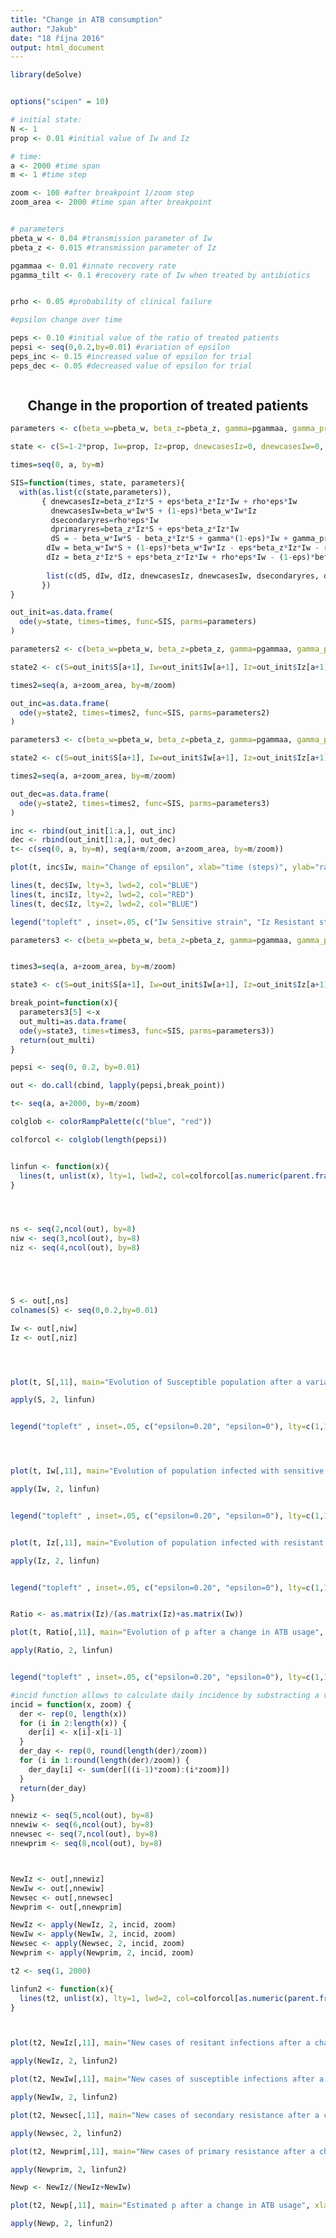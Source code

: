 ```yaml
---
title: "Change in ATB consumption"
author: "Jakub"
date: "18 října 2016"
output: html_document
---
```



```r
library(deSolve)


options("scipen" = 10)

# initial state:
N <- 1
prop <- 0.01 #initial value of Iw and Iz

# time:
a <- 2000 #time span
m <- 1 #time step

zoom <- 100 #after breakpoint 1/zoom step
zoom_area <- 2000 #time span after breakpoint


# parameters
pbeta_w <- 0.04 #transmission parameter of Iw
pbeta_z <- 0.015 #transmission parameter of Iz

pgammaa <- 0.01 #innate recovery rate
pgamma_tilt <- 0.1 #recovery rate of Iw when treated by antibiotics


prho <- 0.05 #probability of clinical failure

#epsilon change over time

peps <- 0.10 #initial value of the ratio of treated patients
pepsi <- seq(0,0.2,by=0.01) #variation of epsilon
peps_inc <- 0.15 #increased value of epsilon for trial
peps_dec <- 0.05 #decreased value of epsilon for trial



```



<center> <h2> Change in the proportion of treated patients </h2> </center>

 
 
 
```r
parameters <- c(beta_w=pbeta_w, beta_z=pbeta_z, gamma=pgammaa, gamma_prim=pgamma_tilt, eps=peps, rho=prho)

state <- c(S=1-2*prop, Iw=prop, Iz=prop, dnewcasesIz=0, dnewcasesIw=0, dsecondaryres=0, dprimaryres=0)

times=seq(0, a, by=m)

SIS=function(times, state, parameters){
  with(as.list(c(state,parameters)),
       { dnewcasesIz=beta_z*Iz*S + eps*beta_z*Iz*Iw + rho*eps*Iw
         dnewcasesIw=beta_w*Iw*S + (1-eps)*beta_w*Iw*Iz
         dsecondaryres=rho*eps*Iw
         dprimaryres=beta_z*Iz*S + eps*beta_z*Iz*Iw
         dS = - beta_w*Iw*S - beta_z*Iz*S + gamma*(1-eps)*Iw + gamma_prim*eps*Iw + gamma*Iz
        dIw = beta_w*Iw*S + (1-eps)*beta_w*Iw*Iz - eps*beta_z*Iz*Iw - rho*eps*Iw - gamma*(1-eps)*Iw - gamma_prim*eps*Iw
        dIz = beta_z*Iz*S + eps*beta_z*Iz*Iw + rho*eps*Iw - (1-eps)*beta_w*Iw*Iz - gamma*Iz
        
        list(c(dS, dIw, dIz, dnewcasesIz, dnewcasesIw, dsecondaryres, dprimaryres))
       })
}

out_init=as.data.frame(
  ode(y=state, times=times, func=SIS, parms=parameters)
)

```


```r
parameters2 <- c(beta_w=pbeta_w, beta_z=pbeta_z, gamma=pgammaa, gamma_prim=pgamma_tilt, eps=peps_inc, rho=prho)

state2 <- c(S=out_init$S[a+1], Iw=out_init$Iw[a+1], Iz=out_init$Iz[a+1], dnewcasesIz=0, dnewcasesIw=0, dsecondaryres=0, dprimaryres=0 )

times2=seq(a, a+zoom_area, by=m/zoom)

out_inc=as.data.frame(
  ode(y=state2, times=times2, func=SIS, parms=parameters2)
)

```

```r


parameters3 <- c(beta_w=pbeta_w, beta_z=pbeta_z, gamma=pgammaa, gamma_prim=pgamma_tilt, eps=peps_dec, rho=prho)

state2 <- c(S=out_init$S[a+1], Iw=out_init$Iw[a+1], Iz=out_init$Iz[a+1], Iwz=out_init$Iwz[a+1], dnewcasesIz=0, dnewcasesIw=0, dsecondaryres=0, dprimaryres=0)

times2=seq(a, a+zoom_area, by=m/zoom)

out_dec=as.data.frame(
  ode(y=state2, times=times2, func=SIS, parms=parameters3)
)

```


```r


inc <- rbind(out_init[1:a,], out_inc)
dec <- rbind(out_init[1:a,], out_dec)
t<- c(seq(0, a, by=m), seq(a+m/zoom, a+zoom_area, by=m/zoom))

plot(t, inc$Iw, main="Change of epsilon", xlab="time (steps)", ylab="ratio", ylim=c(0,1), lty=3, lwd=2, type="l", col="RED")

lines(t, dec$Iw, lty=3, lwd=2, col="BLUE")
lines(t, inc$Iz, lty=2, lwd=2, col="RED")
lines(t, dec$Iz, lty=2, lwd=2, col="BLUE")

legend("topleft" , inset=.05, c("Iw Sensitive strain", "Iz Resistant strain"), lty=c(3,2), lwd=c(3,2))
```


```r


parameters3 <- c(beta_w=pbeta_w, beta_z=pbeta_z, gamma=pgammaa, gamma_prim=pgamma_tilt, eps=peps_dec, rho=prho)


times3=seq(a, a+zoom_area, by=m/zoom)

state3 <- c(S=out_init$S[a+1], Iw=out_init$Iw[a+1], Iz=out_init$Iz[a+1], Iwz=out_init$Iwz[a+1], dnewcasesIz=0, dnewcasesIw=0, dsecondaryres=0, dprimaryres=0)

break_point=function(x){
  parameters3[5] <-x
  out_multi=as.data.frame(
  ode(y=state3, times=times3, func=SIS, parms=parameters3))
  return(out_multi)
}

pepsi <- seq(0, 0.2, by=0.01)

out <- do.call(cbind, lapply(pepsi,break_point))

```

```r


t<- seq(a, a+2000, by=m/zoom)

colglob <- colorRampPalette(c("blue", "red"))

colforcol <- colglob(length(pepsi))


linfun <- function(x){
  lines(t, unlist(x), lty=1, lwd=2, col=colforcol[as.numeric(parent.frame()$i)])
}




ns <- seq(2,ncol(out), by=8)
niw <- seq(3,ncol(out), by=8)
niz <- seq(4,ncol(out), by=8)





S <- out[,ns]
colnames(S) <- seq(0,0.2,by=0.01)

Iw <- out[,niw]
Iz <- out[,niz]




plot(t, S[,11], main="Evolution of Susceptible population after a variation of  ATB usage", xlab="time (steps)", ylab="S ratio", ylim=c(0,1), lty=1, lwd=2, type="l")

apply(S, 2, linfun)


legend("topleft" , inset=.05, c("epsilon=0.20", "epsilon=0"), lty=c(1,1), lwd=c(2,2), col=c("red", "blue"))




plot(t, Iw[,11], main="Evolution of population infected with sensitive strain after a variation of  ATB usage", xlab="time (steps)", ylab="Iw ratio", ylim=c(0,1), lty=1, lwd=2, type="l")

apply(Iw, 2, linfun)


legend("topleft" , inset=.05, c("epsilon=0.20", "epsilon=0"), lty=c(1,1), lwd=c(2,2), col=c("red", "blue"))


plot(t, Iz[,11], main="Evolution of population infected with resistant strain after a variation of  ATB usage", xlab="time (steps)", ylab="Iz ratio", ylim=c(0,1), lty=1, lwd=2, type="l")

apply(Iz, 2, linfun)


legend("topleft" , inset=.05, c("epsilon=0.20", "epsilon=0"), lty=c(1,1), lwd=c(2,2), col=c("red", "blue"))


Ratio <- as.matrix(Iz)/(as.matrix(Iz)+as.matrix(Iw))

plot(t, Ratio[,11], main="Evolution of p after a change in ATB usage", xlab="time (steps)", ylab="p", ylim=c(0,1.5), lty=1, lwd=2, type="l")

apply(Ratio, 2, linfun)


legend("topleft" , inset=.05, c("epsilon=0.20", "epsilon=0"), lty=c(1,1), lwd=c(2,2), col=c("red", "blue"))


```



```r
#incid function allows to calculate daily incidence by substracting a value of a varible from its value after following step and by summing these differences over a time corresponding to one day (id over zoom days) 
incid = function(x, zoom) {
  der <- rep(0, length(x))
  for (i in 2:length(x)) {
    der[i] <- x[i]-x[i-1]
  }
  der_day <- rep(0, round(length(der)/zoom))
  for (i in 1:round(length(der)/zoom)) {
    der_day[i] <- sum(der[((i-1)*zoom):(i*zoom)])
  }
  return(der_day)
}


```

```r
nnewiz <- seq(5,ncol(out), by=8)
nnewiw <- seq(6,ncol(out), by=8)
nnewsec <- seq(7,ncol(out), by=8)
nnewprim <- seq(8,ncol(out), by=8)



NewIz <- out[,nnewiz]
NewIw <- out[,nnewiw]
Newsec <- out[,nnewsec]
Newprim <- out[,nnewprim]

NewIz <- apply(NewIz, 2, incid, zoom)
NewIw <- apply(NewIw, 2, incid, zoom)
Newsec <- apply(Newsec, 2, incid, zoom)
Newprim <- apply(Newprim, 2, incid, zoom)

t2 <- seq(1, 2000)

linfun2 <- function(x){
  lines(t2, unlist(x), lty=1, lwd=2, col=colforcol[as.numeric(parent.frame()$i)])
}



plot(t2, NewIz[,11], main="New cases of resitant infections after a change in ATB usage", xlab="time (steps)", ylab="new Iz", ylim=c(0,0.011), lty=1, lwd=2, type="l")

apply(NewIz, 2, linfun2)

plot(t2, NewIw[,11], main="New cases of susceptible infections after a change in ATB usage", xlab="time (steps)", ylab="new Iw", ylim=c(0,0.011), lty=1, lwd=2, type="l")

apply(NewIw, 2, linfun2)

plot(t2, Newsec[,11], main="New cases of secondary resistance after a change in ATB usage", xlab="time (steps)", ylab="new secondary Iz", ylim=c(0,0.004), lty=1, lwd=2, type="l")

apply(Newsec, 2, linfun2)

plot(t2, Newprim[,11], main="New cases of primary resistance after a change in ATB usage", xlab="time (steps)", ylab="new primary Iz", ylim=c(0,0.004), lty=1, lwd=2, type="l")

apply(Newprim, 2, linfun2)

Newp <- NewIz/(NewIz+NewIw)

plot(t2, Newp[,11], main="Estimated p after a change in ATB usage", xlab="time (steps)", ylab="p", ylim=c(0,1), lty=1, lwd=2, type="l")

apply(Newp, 2, linfun2)


```